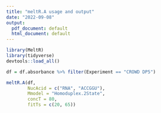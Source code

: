 ```yaml
---
title: "meltR.A usage and output"
date: "2022-09-08"
output:
  pdf_document: default
  html_document: default
---
```


\eject \pdfpagewidth=250mm \pdfpageheight=400mm

```r
library(MeltR)
library(tidyverse)
devtools::load_all()

df = df.absorbance %>% filter(Experiment == "CROWD DP5")

meltR.A(df,
        NucAcid = c("RNA", "ACCGGU"),
        Mmodel = "Homoduplex.2State",
        concT = 80,
        fitTs = c(20, 65))
```

